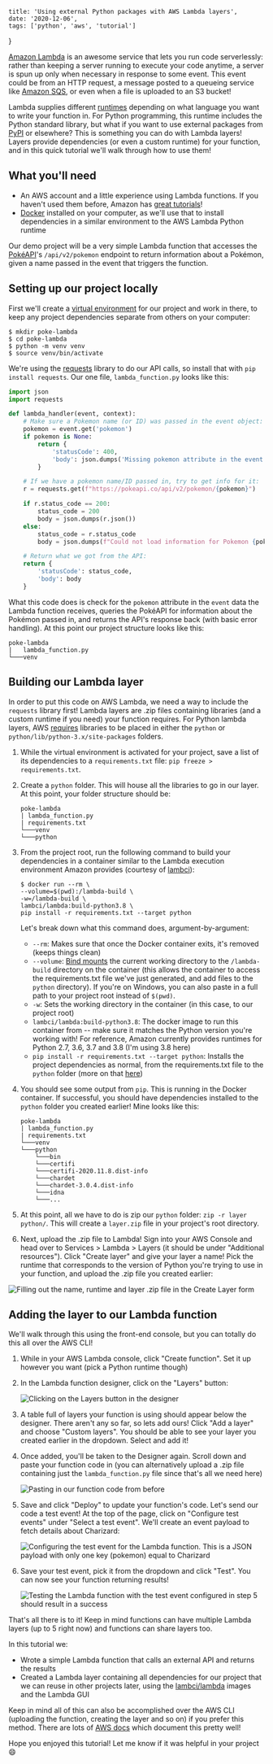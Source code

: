     title: 'Using external Python packages with AWS Lambda layers',
    date: '2020-12-06',
    tags: ['python', 'aws', 'tutorial']
}

[Amazon Lambda](https://docs.aws.amazon.com/lambda/latest/dg/welcome.html) is an awesome service that lets you run code serverlessly: rather than keeping a server running to execute your code anytime, a server is spun up only when necessary in response to some event. This event could be from an HTTP request, a message posted to a queueing service like [Amazon SQS](https://docs.aws.amazon.com/lambda/latest/dg/with-sqs.html), or even when a file is uploaded to an S3 bucket! 

Lambda supplies different [runtimes](https://docs.aws.amazon.com/lambda/latest/dg/lambda-runtimes.html) depending on what language you want to write your function in. For Python programming, this runtime includes the Python standard library, but what if you want to use external packages from [PyPI](https://pypi.org/) or elsewhere? This is something you can do with Lambda layers! Layers provide dependencies (or even a custom runtime) for your function, and in this quick tutorial we'll walk through how to use them!

## What you'll need

- An AWS account and a little experience using Lambda functions. If you haven't used them before, Amazon has [great tutorials](https://aws.amazon.com/getting-started/hands-on/run-serverless-code/)!
- [Docker](https://www.docker.com) installed on your computer, as we'll use that to install dependencies in a similar environment to the AWS Lambda Python runtime

Our demo project will be a very simple Lambda function that accesses the [PokéAPI](https://pokeapi.co/)'s `/api/v2/pokemon` endpoint to return information about a Pokémon, given a name passed in the event that triggers the function.

## Setting up our project locally

First we'll create a [virtual environment](https://docs.python.org/3/tutorial/venv.html) for our project and work in there, to keep any project dependencies separate from others on your computer:

```shell
$ mkdir poke-lambda 
$ cd poke-lambda
$ python -m venv venv
$ source venv/bin/activate
```

We're using the [requests](https://requests.readthedocs.io/en/master/) library to do our API calls, so install that with `pip install requests`. Our one file, `lambda_function.py` looks like this:

```python
import json
import requests

def lambda_handler(event, context):
    # Make sure a Pokemon name (or ID) was passed in the event object:
    pokemon = event.get('pokemon')
    if pokemon is None:
        return {
            'statusCode': 400,
            'body': json.dumps('Missing pokemon attribute in the event object')
        }

    # If we have a pokemon name/ID passed in, try to get info for it:
    r = requests.get(f"https://pokeapi.co/api/v2/pokemon/{pokemon}")

    if r.status_code == 200:
        status_code = 200
        body = json.dumps(r.json())
    else:
        status_code = r.status_code
        body = json.dumps(f"Could not load information for Pokemon {pokemon}")

    # Return what we got from the API:
    return {
        'statusCode': status_code,
        'body': body
    }
```

What this code does is check for the `pokemon` attribute in the `event` data the Lambda function receives, queries the PokéAPI for information about the Pokémon passed in, and returns the API's response back (with basic error handling). At this point our project structure looks like this:

```
poke-lambda
|   lambda_function.py
└───venv
```

## Building our Lambda layer

In order to put this code on AWS Lambda, we need a way to include the `requests` library first! Lambda layers are .zip files containing libraries (and a custom runtime if you need) your function requires. For Python lambda layers, AWS [requires](https://docs.aws.amazon.com/lambda/latest/dg/configuration-layers.html) libraries to be placed in either the `python` or `python/lib/python-3.x/site-packages` folders. 

1. While the virtual environment is activated for your project, save a list of its dependencies to a `requirements.txt` file: `pip freeze > requirements.txt`. 

2. Create a `python` folder. This will house all the libraries to go in our layer. At this point, your folder structure should be:

    ```
    poke-lambda
    | lambda_function.py
    | requirements.txt
    └───venv
    └───python
    ```

3. From the project root, run the following command to build your dependencies in a container similar to the Lambda execution environment Amazon provides (courtesy of [lambci](https://hub.docker.com/u/lambci)):

    ```shell
    $ docker run --rm \
    --volume=$(pwd):/lambda-build \
    -w=/lambda-build \
    lambci/lambda:build-python3.8 \
    pip install -r requirements.txt --target python
    ```

    Let's break down what this command does, argument-by-argument:
    - `--rm`: Makes sure that once the Docker container exits, it's removed (keeps things clean)
    - `--volume`: [Bind mounts](https://docs.docker.com/storage/bind-mounts/) the current working directory to the `/lambda-build` directory on the container (this allows the container to access the requirements.txt file we've just generated, and add files to the `python` directory). If you're on Windows, you can also paste in a full path to your project root instead of `$(pwd)`.
    - `-w`: Sets the working directory in the container (in this case, to our project root)
    - `lambci/lambda:build-python3.8`: The docker image to run this container from -- make sure it matches the Python version you're working with! For reference, Amazon currently provides runtimes for Python 2.7, 3.6, 3.7 and 3.8 (I'm using 3.8 here)
    - `pip install -r requirements.txt --target python`: Installs the project dependencies as normal, from the requirements.txt file to the `python` folder (more on that [here](https://pip.pypa.io/en/stable/reference/pip_install/#cmdoption-t))

4. You should see some output from `pip`. This is running in the Docker container. If successful, you should have dependencies installed to the `python` folder you created earlier! Mine looks like this:

    ```
    poke-lambda
    | lambda_function.py
    | requirements.txt
    └───venv
    └───python
        └───bin
        └───certifi
        └───certifi-2020.11.8.dist-info
        └───chardet
        └───chardet-3.0.4.dist-info
        └───idna
        └───...
    ```

5. At this point, all we have to do is zip our `python` folder: `zip -r layer python/`. This will create a `layer.zip` file in your project's root directory. 

6. Next, upload the .zip file to Lambda! Sign into your AWS Console and head over to Services > Lambda > Layers (it should be under "Additional resources"). Click "Create layer" and give your layer a name! Pick the runtime that corresponds to the version of Python you're trying to use in your function, and upload the .zip file you created earlier:

![Filling out the name, runtime and layer .zip file in the Create Layer form](https://dev-to-uploads.s3.amazonaws.com/i/cgv94fjghy0tfy3vf7y0.png)

## Adding the layer to our Lambda function

We'll walk through this using the front-end console, but you can totally do this all over the AWS CLI!

1. While in your AWS Lambda console, click "Create function". Set it up however you want (pick a Python runtime though)

2. In the Lambda function designer, click on the "Layers" button:

    ![Clicking on the Layers button in the designer](https://dev-to-uploads.s3.amazonaws.com/i/gecow286pxsz8eqebxi0.png)

3. A table full of layers your function is using should appear below the designer. There aren't any so far, so lets add ours! Click "Add a layer" and choose "Custom layers". You should be able to see your layer you created earlier in the dropdown. Select and add it!

4. Once added, you'll be taken to the Designer again. Scroll down and paste your function code in (you can alternatively upload a .zip file containing just the `lambda_function.py` file since that's all we need here)

    ![Pasting in our function code from before](https://dev-to-uploads.s3.amazonaws.com/i/6inl9dz4julagqrpe8ei.png)

5. Save and click "Deploy" to update your function's code. Let's send our code a test event! At the top of the page, click on "Configure test events" under "Select a test event". We'll create an event payload to fetch details about Charizard:

    ![Configuring the test event for the Lambda function. This is a JSON payload with only one key (pokemon) equal to Charizard](https://dev-to-uploads.s3.amazonaws.com/i/4fl59jxnbpzol9uj8aki.png)

6. Save your test event, pick it from the dropdown and click "Test". You can now see your function returning results!

    ![Testing the Lambda function with the test event configured in step 5 should result in a success](https://dev-to-uploads.s3.amazonaws.com/i/w1pzxxndhl85kwxl5dtn.png)

That's all there is to it! Keep in mind functions can have multiple Lambda layers (up to 5 right now) and functions can share layers too.

In this tutorial we:

- Wrote a simple Lambda function that calls an external API and returns the results
- Created a Lambda layer containing all dependencies for our project that we can reuse in other projects later, using the [lambci/lambda](https://hub.docker.com/r/lambci/lambda) images and the Lambda GUI

Keep in mind all of this can also be accomplished over the AWS CLI (uploading the function, creating the layer and so on) if you prefer this method. There are lots of [AWS docs](https://docs.aws.amazon.com/lambda/latest/dg/configuration-layers.html#configuration-layers-using) which document this pretty well!

Hope you enjoyed this tutorial! Let me know if it was helpful in your project 😄